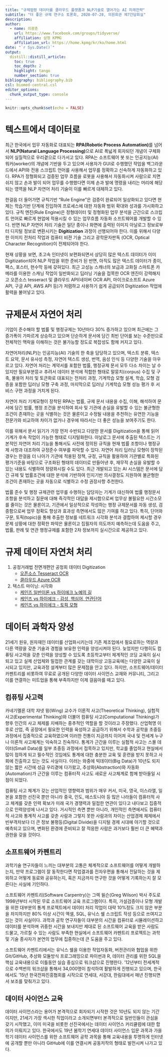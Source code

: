 ```yaml
---
title: "규제법령 데이터를 클라우드 플랫폼과 NLP기술로 열어가는 AI 미래전략"
subtitle: "더 좋은 규제 연구소 토론회, 2020-07-28, 의원회관 제7간담회실"
description: 
author:
  - name: 이광춘
    url: https://www.facebook.com/groups/tidyverse/
    affiliation: 삼정 KPMG
    affiliation_url: https://home.kpmg/kr/ko/home.html
date: "`r Sys.Date()`"
output: 
  distill::distill_article:
    toc: true
    toc_depth: 2
    highlight: tango
    number_section: true
bibliography: bibliography.bib
csl: biomed-central.csl
editor_options: 
  chunk_output_type: console
---
```


```r
knitr::opts_chunk$set(echo = FALSE)
```

# 텍스트에서 데이터로

최근 한국에서 업무 자동화로 대표되는 **RPA(Robotic Process Automation)**를 넘어서 **NLP(Natural Language Processing)**으로 AI로 폭넓게 회자되던 개념이 구체화되어 실질적으로 우리곁으로 다가서고 있다. RPA는 소프트웨어 봇 또는 인공지능(AI) 워커(worker)의 개념에 기반을 두고 있으며 사용자가 GUI로 수행했던 작업을 백그라운드에서 API와 전용 스크립트 언어를 사용해서 업무를 정확하고 신속하게 자동화하고 있다. RPA가 정형화되고 검증된 업무 흐름을 로봇을 사용해서 자동화시켜 사람으로 치면 쉬지 않고 손과 발이 되어 업무를 수행했다면 이제 손과 발에 명령을 내리는 머리에 해당되는 영역을 NLP 자연어 처리 기술이 이를 빠르게 대체하고 있다.

한걸음 더 들어가면 규칙기반 "Rule Engine"은 검증이 완료되어 일상화되고 있다면 현제는 학습기반 단계에 진입하여 프로세스에 대한 자동화 범위 확대와 성과를 가시화하고 있다. 규칙 엔진(Rule Engine)은 정형데이터 및 정형화된 업무 분석을 근간으로  스크립트 언어로 빠르게 현업에 적용시킬 수 있는 업무흐름 자동화 소프트웨어를 개발할 수 있다. 반면 NLP 자연어 처리 기술은 일단 종이나 화면에 출력된 이미지 아날로그 정보로부터 디지털 정보로 변환시키는 **Digitization** 과정이 선행되어야 한다. 이를 위해서 다양한 이미지 전처리 작업과 컴퓨터 비젼 기술 그리고 광학문자판독 (OCR, Optical Character Recognition)이 전제되어야 한다.

현재 상황을 보면, 초고속 인터넷이 보편화되면서 상당히 많은 텍스트 데이터가 이미 Digitization되어 NLP 작업을 위한 준비가 된 반면, 아직도 많은 텍스트 데이터가 종이, 팩스, 포스터, 현수막 등에 갖혀있다. 최근 고성능 스캐너의 보급과 고화질 스마트폰 카메라를 이용한 스캐닝 작업이 일반화되고 딥러닝 기술을 접목한 OCR 엔진이 강력해지고 오픈소스 tesseract 및 클라우드 API(네이버 OCR API, 마이크로소프트 Azure API, 구글 API, AWS API 등)가 저렴하고 사용하기 쉽게 공급되어 Digitization 작업에 활력을 불어넣고 있다.


# 규제문서 자연어 처리 {#natural-language-processing}

기업이 준수해야 할 법률 및 행정규제는 10년마다 30% 증가하고 있으며 최근에는 그 증가폭이 가파르게 상승하고 있으며 단순하게 문서에 담긴 최빈 단어를 보는 수준만으로 전체적인 맥락을 이해하는 것은 불가능할 정도로 복잡성도 함께 커지고 있다.

자연어처리(NLP)는 인공지능(AI) 기술의 한 축을 담당하고 있으며, 텍스트 분류, 텍스트 요약, 문서 유사성 측정, 자연어 텍스트 생성, 번역, 음성 인식 등 다양한 기술을 아우르고 있다. 자연어 처리는 계약서를 포함한 법률, 행정규제 문서 모두 다소 차이는 날 수 있지만 필요부분믕ㄹ 추려서 데이터 분석에 적합한 형태로 말뭉치(corpus) 수집 및 구축, 불용어 처리 및 토큰화로 대표되는 전처리 과정, 기계학습 모형 설계, 학습, 모형 검증을 포함한 딥러닝 모형 구축 과정, 마지막으로 딥러닝 기계학습 모형 성능 평가 후 서비스 구현 과정을 거치게 된다.

자연어 처리 기계모형이 장착된 RPA는 법률, 규제 문서 내용을 수집, 이해, 해석하여 문서에 담긴 법률, 행정 조건을 분석하여 회사 및 기관에 손실을 유발할 수 있는 불균형한 조건이 존재하는 곳을 식별하는 것은 물론이고 수정될 내용을 추천하는 유연한 기능을 전문가와 비교하여 차이가 없거나 경우에 따라서는 더 좋은 성능을 보여주기도 한다.

이를 위해서 문서 읽기가 가장 먼저 수반되고 다양한 문서를 Digitization을 통해 읽어 기계가 후속 작업이 가능한 형태로 디지털화한다. 아날로그 문서에 추출된 텍스트는 기본적인 자연어 처리 기능을 통해서도 사전에 정의된 규칙을 현재 법률 조항이나 행정규제 사항과 대조하여 규정준수 여부를 파악할 수 있다. 자연어 처리 딥러닝 모형이 장착된 경우는 한걸음 더 나아가 기관에 적용된 정책, 규정, 규칙을 활용하여 기관별로 특화된 평가기준을 바탕으로 구조화된 형태의 데이터로 만들어낸 후, 재무적 손실을 유발할 수 있는 내용도 식별하여 정량화시킬 수도 있다. 최근 개발되고 있는 AI 시스템은 문서에 담긴 규제 및 법률조건에 대한 분석에 기반하여 인지기반 의사결정도 지원하여 불균형한 조건이 존재하는 곳을 자동으로 식별하고 수정 권장사항 추천한다.

법률 준수 및 행정 규제관련 업무를 수행하는 담당자는 기계가 대신하여 법률 행정문서 조항을 분석하고 질문에 대해 즉각적인 대답을 제시함으로써 업무상 불필요한 시간소모를 줄이는 것은 물론이고, 기관에서 일상적으로 작성하는 행정 규제문서를 자동 생성, 검증함으로써 업무 정확도 향상과 효과성 측면에서도 많은 기여를 하고 있다. 특히, 단어와 구문, 토픽(topic)을 통해 추출한 정보를 네트워크 시각화 분석과 결합하여 제시할 경우 문제 상황에 대한 정확한 파악은 물론이고 집필자의 의도까지 예측하는데 도움을 주고, 법률, 판례 및 연관 행정규제를 포함한 2차 정보까지 실시간으로 제공하고 있다. 


# 규제 데이터 자연처 처리

1. 공정거래법 전면개편안 공청회 데이터 Digitization
    - [오픈소스 Tesseract OCR](https://statkclee.github.io/text/text-fair-law.html)
    - [클라우드 Azure OCR](https://statkclee.github.io/text/text-fair-law-ocr.html)
1. 텍스트 마이닝: 시각화
    - [케인즈 일반이론 vs 하이에크 노예의 길](https://statkclee.github.io/text/langcon-keynes-hayek.html)
    - [케인즈 vs 하이에크 - 감성, 핵심어, 연관단어](https://statkclee.github.io/text/langcon-keynes-hayek-sentiment.html)
    - [케인즈 vs 하이에크 - 토픽 모형](https://statkclee.github.io/text/langcon-keynes-hayek-topic.html)

# 데이터 과학자 양성

21세기 원유, 원자재인 데이터를 산업화시키는데 기존 제조업에서 필요로하는 역량과 다른 역량을 갖춘 기술과 경험을 보유한 인력을 양성시켜야 된다. 늦었지만 다행히도 컴퓨팅 사고력을 갖춘 인력을 양성할 수 있도록 초등학교부터 체계적인 코딩 교육이 실시되고 있고 실제 산업체와 밀접한 관계를 갖는 대학이상 고등교육에는 다양한 교육이 실시되고 있지만, 교육과정 설계부터 많은 문제점을 안고 있다. 하지만, 소프트웨어/데이터 카펜트리를 비롯하여 무료로 공개된 다양한 데이터 사이언스 교재와 커뮤니티, 그리고 이를 연결하는 미트업을 통해 부족하지만 이제 걸음마를 떼고 있다.

## 컴퓨팅 사고력

카네기멜론 대학 쟈넷 윙(Wing) 교수가 이론적 사고(Theoretical Thinking), 실험적 사고(Experimental Thinking)와 더불어 컴퓨팅 사고(Computational Thinking)가 향후 인간의 사고 체제를 지배하는 중추적인 역할을 할 것이라고 주장했다. 산업혁명 이후로 산업, 즉 공장에서 필요한 인력을 육성하고 공급하기 위해서 수학과 공학을 초중등 과정에서 집중적으로 교육하였으며 이러한 전통이 지금까지 이어져 국내 및 전세계 누구나 이론적 사고체계는 익숙하고 친숙하다. 통계가 근간을 이루는 실험적 사고는 스몰 데이터(Small Data)를 일부 초중등 과정에서 접목하고 있지만, 학교를 졸업하고 현실에서 많이 접하게 되고 필수적인 것임에도 통계에 대한 충분한 교육 및 훈련을 받지 못하고 사회에 진출하고 있는 것도 사실이다. 이러는 와중에 빅데이터(Big Data)가 10년도 되지 않는 짧은 시간에 성급 우리곁에 다가왔고, 추상화(Abstraction)와 자동화(Automation)가 근간을 이루는 컴퓨터적 사고도 새로운 사고체계로 함께 받아들일 시점이 되었다.

컴퓨팅 사고 체계가 갖는 산업적인 영향력과 범위가 매우 커서, 미국, 영국, 이스라엘, 일본을 포함한 선진국 뿐만 아니라 중국, 인도, 에스토니아 등 많은 나라들이 컴퓨터적 사고 체계를 갖춘 인력 확보가 미래 국가 경쟁력과 밀접한 연관이 있다고 내다보고 집중적으로 인력양성에 나서고 있다. 거시적인 측면 뿐만 아니라, 개인적인 측면에서도 컴퓨터적 사고와 통계적 사고를 갖춘 사람과 그렇지 못한 사람과의 차이는 산업경제 체제에서 빈부격차보다 더 큰 정보 불평등(Digital Divide)을 디지털 경제 시대에 야기할 것으로 예측되고 있으며, 변화된 환경에 준비되고 잘 적응한 사람은 과거보다 훨씬 더 큰 혜택과 권한을 갖을 것이다.

## 소프트웨어 카펜트리

과학기술 연구자들이 느끼는 대부분의 고통은 체계적으로 소프트웨어를 어떻게 개발하는지, 만약 프로그램이 잘 동작한다면 작업결과를 전자우편을 통해서 전달하는 것을 제외하고 어떻게 동료와 공유하는지, 혹은 지금까지 연구한 것을 어떻게 기록하는지 잘 모른다는 사실에 기인하다.

소프트웨어 카펜트리(Software Carpentry)는 그렉 윌슨(Greg Wilson) 박사 주도로 1998년부터 시작된 무료 소프트웨어 교육 프로그램이다. 특히, 가설검증이나 모형 개발을 위한 대부분의 통계 프로젝트에서 데이터 처리 작업이 대략 10%정도 크지 않은 부분을 차지하지만 80% 이상 시간이 엑셀, SQL, 유닉스 쉘 스크립트 작성 등으로 쓰여지고 있는 것이 사실이다. 과학과 공학 연구자들이 대부분의 시간을 컴퓨터로 시뮬레이션하고 데이터를 분석하며 귀중한 시간을 보내지만 제대로 된 소프트웨어 교육을 받은 사람도 드물고, 가르칠 수 있는 사람도 부족한 현실에서 소프트웨어 카펜트리 프로젝트는 과학 및 기술 종사자가 본연의 업무에 집중하는데 큰 도움을 주고 있다.

소프트웨어 카펜트리에서는 유닉스 쉘을 이용한 작업자동화, 버젼관리와 협업을 위한 Git/GitHub, 추상화 모듈방식 프로그래밍으로 파이썬과 R, 데이터 관리를 위한 SQL을 핵심 교육내용으로 이틀동안 실습 중심으로 워크샵으로 진행한다. ’12년부터 전세계적으로 수백번의 워크샵을 통해서 34,000명이 참석하여 활발하게 진행되고 있으며, 한국에서도 ’15년 한국전파진흥협회를 시작으로 연세대, 서강대, 한림대에서 매년 진행되면서 보조를 맞춰가고 있다.

## 데이터 사이언스 교육

데이터 사이언스라는 용어가 본격적으로 회자되기 시작한 것은 10년도 되지 않는 기간이지만, 21세기 가장 섹시한 직업이라고 소개되면부터 본격적으로 일반인들이 관심을 갖기 시작했고, 이미 미국을 비롯한 선진국에서는 데이터 사이언스 커리큘럼에 대한 합의가 이뤄지고 있다. 한국에서도 19년 봄학기 연세대 데이터 사이언스 입문 과목과 가을학기 데이터 사이언스를 위한 소프트웨어 공학 과목을 통해 교육내용을 투명하게 인터넷에 공개할 뿐만 아니라 GitHub에 이를 연결시켜 공동저작의 형태로 발전시켜 나가고 있다.




